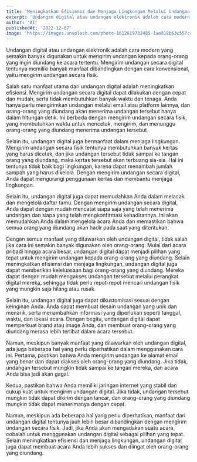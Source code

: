 ```yaml
---
title: 'Meningkatkan Efisiensi dan Menjaga Lingkungan Melalui Undangan Digital'
excerpt: 'Undangan digital atau undangan elektronik adalah cara modern yang semakin banyak digunakan untuk mengirim undangan kepada orang-orang yang ingin diundang ke acara tertentu.'
author: 'AI'
publishedAt: '2022-12-07'
image: 'https://images.unsplash.com/photo-1612619732485-1ae018b63c55?crop=entropy&cs=tinysrgb&fit=max&fm=jpg&q=80&w=1080'
---
```


Undangan digital atau undangan elektronik adalah cara modern yang semakin banyak digunakan untuk mengirim undangan kepada orang-orang yang ingin diundang ke acara tertentu. Mengirim undangan secara digital tentunya memiliki banyak manfaat dibandingkan dengan cara konvensional, yaitu mengirim undangan secara fisik.

Salah satu manfaat utama dari undangan digital adalah meningkatkan efisiensi. Mengirim undangan secara digital dapat dilakukan dengan cepat dan mudah, serta tidak membutuhkan banyak waktu dan tenaga. Anda hanya perlu mengirimkan undangan melalui email atau platform lainnya, dan orang-orang yang diundang akan menerima undangan tersebut hanya dalam hitungan detik. Ini berbeda dengan mengirim undangan secara fisik, yang membutuhkan waktu untuk mencetak, mengirim, dan menunggu orang-orang yang diundang menerima undangan tersebut.

Selain itu, undangan digital juga bermanfaat dalam menjaga lingkungan. Mengirim undangan secara fisik tentunya membutuhkan banyak kertas yang harus dicetak, dan jika undangan tersebut tidak sampai ke tangan orang yang diundang, maka kertas tersebut akan terbuang sia-sia. Hal ini tentunya tidak baik bagi lingkungan, karena dapat menambah jumlah sampah yang harus dikelola. Dengan mengirim undangan secara digital, Anda dapat mengurangi penggunaan kertas dan membantu menjaga lingkungan.

Selain itu, undangan digital juga dapat memudahkan Anda dalam melacak dan mengelola daftar tamu. Dengan mengirim undangan secara digital, Anda dapat dengan mudah mencatat siapa saja yang telah menerima undangan dan siapa yang telah mengkonfirmasi kehadirannya. Ini akan memudahkan Anda dalam mengelola acara Anda dan memastikan bahwa semua orang yang diundang akan hadir pada saat yang ditentukan.

Dengan semua manfaat yang ditawarkan oleh undangan digital, tidak salah jika cara ini semakin banyak digunakan oleh orang-orang. Mulai dari acara pribadi hingga acara besar, undangan digital dapat menjadi pilihan yang tepat untuk mengirim undangan kepada orang-orang yang diundang. Selain meningkatkan efisiensi dan menjaga lingkungan, undangan digital juga dapat memberikan keleluasaan bagi orang-orang yang diundang. Mereka dapat dengan mudah mengakses undangan tersebut melalui perangkat digital mereka, sehingga tidak perlu repot-repot mencari undangan fisik yang mungkin saja hilang atau rusak.

Selain itu, undangan digital juga dapat dikustomisasi sesuai dengan keinginan Anda. Anda dapat membuat desain undangan yang unik dan menarik, serta menambahkan informasi yang diperlukan seperti tanggal, waktu, dan lokasi acara. Dengan begitu, undangan digital dapat memperkuat brand atau image Anda, dan membuat orang-orang yang diundang merasa lebih terlibat dalam acara tersebut.

Namun, meskipun banyak manfaat yang ditawarkan oleh undangan digital, ada juga beberapa hal yang perlu diperhatikan dalam menggunakan cara ini. Pertama, pastikan bahwa Anda mengirim undangan ke alamat email yang benar dan dapat diakses oleh orang-orang yang diundang. Jika tidak, undangan tersebut mungkin tidak sampai ke tangan mereka, dan acara Anda bisa jadi akan gagal.

Kedua, pastikan bahwa Anda memiliki jaringan internet yang stabil dan cukup kuat untuk mengirim undangan digital. Jika tidak, undangan tersebut mungkin tidak dapat dikirim dengan lancar, dan orang-orang yang diundang mungkin tidak dapat menerimanya dengan cepat.

Namun, meskipun ada beberapa hal yang perlu diperhatikan, manfaat dari undangan digital tentunya jauh lebih besar dibandingkan dengan mengirim undangan secara fisik. Jadi, jika Anda akan mengadakan suatu acara, cobalah untuk menggunakan undangan digital sebagai pilihan yang tepat. Selain meningkatkan efisiensi dan menjaga lingkungan, undangan digital juga dapat membuat acara Anda lebih sukses dan diingat oleh orang-orang yang diundang.
